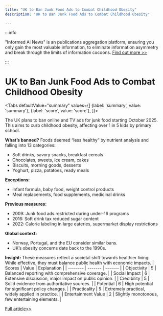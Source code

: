 ```yaml
---
title: "UK to Ban Junk Food Ads to Combat Childhood Obesity"
description: "UK to Ban Junk Food Ads to Combat Childhood Obesity"

---
```



:::info

"Informed AI News" is an publications aggregation platform, ensuring you only gain the most valuable information, to eliminate information asymmetry and break through the limits of information cocoons.  [Find out more >>](/)

:::

# UK to Ban Junk Food Ads to Combat Childhood Obesity


<Tabs
	defaultValue="summary"
	values={[
	{label: 'summary', value: 'summary'},
	{label: 'score', value: 'score'},
]}>
<TabItem value="summary">


The UK plans to ban online and TV ads for junk food starting October 2025. This aims to curb childhood obesity, affecting over 1 in 5 kids by primary school.

**What’s banned?**
Foods deemed “less healthy” by nutrient analysis and falling into 13 categories:
- Soft drinks, savory snacks, breakfast cereals
- Chocolates, sweets, ice cream, cakes
- Biscuits, morning goods, desserts
- Yoghurt, pizza, potatoes, ready meals

**Exceptions:**
- Infant formula, baby food, weight control products
- Meal replacements, food supplements, medicinal drinks

**Previous measures:**
- 2009: Junk food ads restricted during under-16 programs
- 2016: Soft drink tax reduced sugar content
- 2022: Calorie labeling in large eateries, supermarket display restrictions

**Global context:**
- Norway, Portugal, and the EU consider similar bans.
- UK’s obesity concerns date back to the 1990s.

**Insight:**
These measures reflect a societal shift towards healthier living. While effective, they must balance public health with economic impacts.
</TabItem>
<TabItem value="score">
	| Scores     | Value   | Explanation |
	| -------- | ------- | ------- |
	| Objectivity  | 5    | Balanced reporting with comprehensive coverage.    |
	| Social Impact | 6     | Extensive discussion, major impact on public opinion.    |
	| Credibility    | 5    | Solid evidence from authoritative sources.    |
	| Potential    | 6    | High potential for significant policy changes.    |
	| Practicality    | 5    | Extremely practical, widely applied in practice.    |
	| Entertainment Value    | 2    | Slightly monotonous, few entertaining elements.    |
</TabItem>
</Tabs>

[Full article>>](https://www.bbc.com/news/articles/cp3d33l53r9o)
